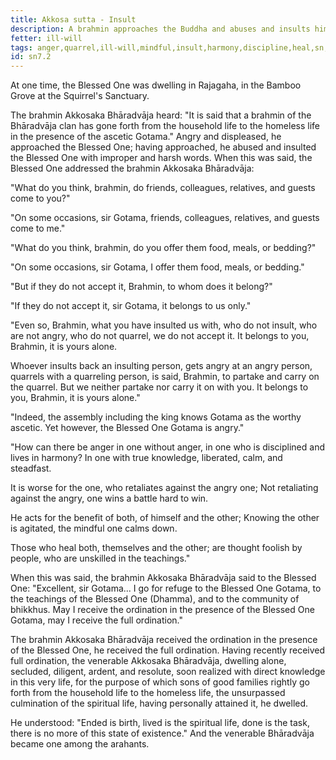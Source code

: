 ```yaml
---
title: Akkosa sutta - Insult
description: A brahmin approaches the Buddha and abuses and insults him. The Buddha doesn't accept it, and explains this to the brahmin through a simile.
fetter: ill-will
tags: anger,quarrel,ill-will,mindful,insult,harmony,discipline,heal,sn,sn1-11,sn7
id: sn7.2
---
```


At one time, the Blessed One was dwelling in Rajagaha, in the Bamboo Grove at the Squirrel's Sanctuary.

The brahmin Akkosaka Bhāradvāja heard: "It is said that a brahmin of the Bhāradvāja clan has gone forth from the household life to the homeless life in the presence of the ascetic Gotama." Angry and displeased, he approached the Blessed One; having approached, he abused and insulted the Blessed One with improper and harsh words. When this was said, the Blessed One addressed the brahmin Akkosaka Bhāradvāja:

"What do you think, brahmin, do friends, colleagues, relatives, and guests come to you?"

"On some occasions, sir Gotama, friends, colleagues, relatives, and guests come to me."

"What do you think, brahmin, do you offer them food, meals, or bedding?"

"On some occasions, sir Gotama, I offer them food, meals, or bedding."

"But if they do not accept it, Brahmin, to whom does it belong?"

"If they do not accept it, sir Gotama, it belongs to us only."

"Even so, Brahmin, what you have insulted us with, who do not insult, who are not angry, who do not quarrel, we do not accept it. It belongs to you, Brahmin, it is yours alone.

Whoever insults back an insulting person, gets angry at an angry person, quarrels with a quarreling person, is said, Brahmin, to partake and carry on the quarrel. But we neither partake nor carry it on with you. It belongs to you, Brahmin, it is yours alone."

"Indeed, the assembly including the king knows Gotama as the worthy ascetic. Yet however, the Blessed One Gotama is angry."

"How can there be anger in one without anger,
in one who is disciplined and lives in harmony?
In one with true knowledge, liberated,
calm, and steadfast.

It is worse for the one,
who retaliates against the angry one;
Not retaliating against the angry,
one wins a battle hard to win.

He acts for the benefit of both,
of himself and the other;
Knowing the other is agitated,
the mindful one calms down.

Those who heal both,
themselves and the other;
are thought foolish by people,
who are unskilled in the teachings."

When this was said, the brahmin Akkosaka Bhāradvāja said to the Blessed One: "Excellent, sir Gotama... I go for refuge to the Blessed One Gotama, to the teachings of the Blessed One (Dhamma), and to the community of bhikkhus. May I receive the ordination in the presence of the Blessed One Gotama, may I receive the full ordination."

The brahmin Akkosaka Bhāradvāja received the ordination in the presence of the Blessed One, he received the full ordination. Having recently received full ordination, the venerable Akkosaka Bhāradvāja, dwelling alone, secluded, diligent, ardent, and resolute, soon realized with direct knowledge in this very life, for the purpose of which sons of good families rightly go forth from the household life to the homeless life, the unsurpassed culmination of the spiritual life, having personally attained it, he dwelled.

He understood: "Ended is birth, lived is the spiritual life, done is the task, there is no more of this state of existence." And the venerable Bhāradvāja became one among the arahants.
